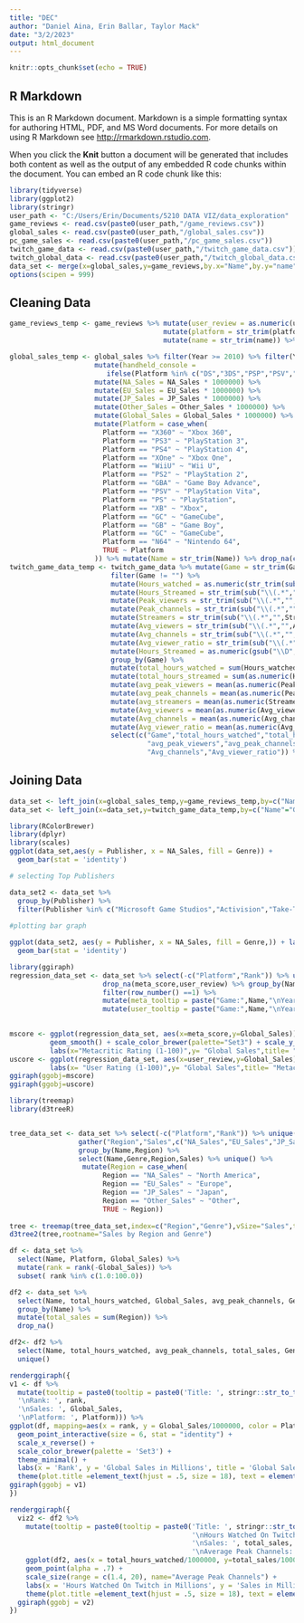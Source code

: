 ---
title: "DEC"
author: "Daniel Aina, Erin Ballar, Taylor Mack"
date: "3/2/2023"
output: html_document
---

```{r setup, include=FALSE}
knitr::opts_chunk$set(echo = TRUE)
```

## R Markdown

This is an R Markdown document. Markdown is a simple formatting syntax for authoring HTML, PDF, and MS Word documents. For more details on using R Markdown see <http://rmarkdown.rstudio.com>.

When you click the **Knit** button a document will be generated that includes both content as well as the output of any embedded R code chunks within the document. You can embed an R code chunk like this:

```{r library and data load}
library(tidyverse)
library(ggplot2)
library(stringr)
user_path <- "C:/Users/Erin/Documents/5210 DATA VIZ/data_exploration"
game_reviews <- read.csv(paste0(user_path,"/game_reviews.csv"))
global_sales <- read.csv(paste0(user_path,"/global_sales.csv"))
pc_game_sales <- read.csv(paste0(user_path,"/pc_game_sales.csv"))
twitch_game_data <- read.csv(paste0(user_path,"/twitch_game_data.csv"))
twitch_global_data <- read.csv(paste0(user_path,"/twitch_global_data.csv"))
data_set <- merge(x=global_sales,y=game_reviews,by.x="Name",by.y="name")
options(scipen = 999)
```

## Cleaning Data

```{r Cleaning Data}
game_reviews_temp <- game_reviews %>% mutate(user_review = as.numeric(user_review) * 10) %>%
                                      mutate(platform = str_trim(platform)) %>%
                                      mutate(name = str_trim(name)) %>% drop_na()

global_sales_temp <- global_sales %>% filter(Year >= 2010) %>% filter(Year != "N/A") %>% 
                     mutate(handheld_console = 
                        ifelse(Platform %in% c("DS","3DS","PSP","PSV","GB"),TRUE,FALSE)) %>%
                     mutate(NA_Sales = NA_Sales * 1000000) %>%
                     mutate(EU_Sales = EU_Sales * 1000000) %>%
                     mutate(JP_Sales = JP_Sales * 1000000) %>%
                     mutate(Other_Sales = Other_Sales * 1000000) %>%
                     mutate(Global_Sales = Global_Sales * 1000000) %>%
                     mutate(Platform = case_when(
                       Platform == "X360" ~ "Xbox 360",
                       Platform == "PS3" ~ "PlayStation 3",
                       Platform == "PS4" ~ "PlayStation 4",
                       Platform == "XOne" ~ "Xbox One",
                       Platform == "WiiU" ~ "Wii U",
                       Platform == "PS2" ~ "PlayStation 2",
                       Platform == "GBA" ~ "Game Boy Advance",
                       Platform == "PSV" ~ "PlayStation Vita",
                       Platform == "PS" ~ "PlayStation",
                       Platform == "XB" ~ "Xbox",
                       Platform == "GC" ~ "GameCube",
                       Platform == "GB" ~ "Game Boy",
                       Platform == "GC" ~ "GameCube",
                       Platform == "N64" ~ "Nintendo 64",
                       TRUE ~ Platform
                     )) %>% mutate(Name = str_trim(Name)) %>% drop_na(c(Year,Platform))
twitch_game_data_temp <- twitch_game_data %>% mutate(Game = str_trim(Game)) %>%
                         filter(Game != "") %>%
                         mutate(Hours_watched = as.numeric(str_trim(sub("\\(.*","",Hours_watched)))) %>%
                         mutate(Hours_Streamed = str_trim(sub("\\(.*","",Hours_Streamed))) %>%
                         mutate(Peak_viewers = str_trim(sub("\\(.*","",Peak_viewers))) %>%
                         mutate(Peak_channels = str_trim(sub("\\(.*","",Peak_channels))) %>%
                         mutate(Streamers = str_trim(sub("\\(.*","",Streamers))) %>%
                         mutate(Avg_viewers = str_trim(sub("\\(.*","",Avg_viewers))) %>%
                         mutate(Avg_channels = str_trim(sub("\\(.*","",Avg_channels))) %>%
                         mutate(Avg_viewer_ratio = str_trim(sub("\\(.*","",Avg_viewer_ratio))) %>%
                         mutate(Hours_Streamed = as.numeric(gsub("\\D","",Hours_Streamed))) %>%
                         group_by(Game) %>% 
                         mutate(total_hours_watched = sum(Hours_watched)) %>%
                         mutate(total_hours_streamed = sum(as.numeric(Hours_Streamed))) %>%
                         mutate(avg_peak_viewers = mean(as.numeric(Peak_viewers))) %>%
                         mutate(avg_peak_channels = mean(as.numeric(Peak_channels))) %>%
                         mutate(avg_streamers = mean(as.numeric(Streamers))) %>%
                         mutate(Avg_viewers = mean(as.numeric(Avg_viewers))) %>%
                         mutate(Avg_channels = mean(as.numeric(Avg_channels))) %>%
                         mutate(Avg_viewer_ratio = mean(as.numeric(Avg_viewer_ratio))) %>%
                         select(c("Game","total_hours_watched","total_hours_streamed",
                                  "avg_peak_viewers","avg_peak_channels","avg_streamers","Avg_viewers",
                                  "Avg_channels","Avg_viewer_ratio")) %>% unique() %>% ungroup()
```

## Joining Data

```{r Joining Data}
data_set <- left_join(x=global_sales_temp,y=game_reviews_temp,by=c("Name"="name","Platform"="platform"))
data_set <- left_join(x=data_set,y=twitch_game_data_temp,by=c("Name"="Game"))
```



```{r Creating Publisher to Genre Stacked Barchart}
library(RColorBrewer)
library(dplyr)
library(scales)
ggplot(data_set,aes(y = Publisher, x = NA_Sales, fill = Genre)) +
  geom_bar(stat = 'identity')

# selecting Top Publishers

data_set2 <- data_set %>%
  group_by(Publisher) %>%
  filter(Publisher %in% c("Microsoft Game Studios","Activision","Take-Two Interactive","Ubisoft"))
  
#plotting bar graph

ggplot(data_set2, aes(y = Publisher, x = NA_Sales, fill = Genre,)) + labs( x = 'North American Sales', y = 'Publishers', title = 'Top Video Game Genres by Publishers') + scale_x_continuous(labels= scales::comma) + scale_color_brewer(palette="Set3") +
  geom_bar(stat = 'identity')
```
```{r Critic and Player Ratings Regressions}
library(ggiraph)
regression_data_set <- data_set %>% select(-c("Platform","Rank")) %>% unique() %>%
                       drop_na(meta_score,user_review) %>% group_by(Name) %>%
                       filter(row_number() ==1) %>%
                       mutate(meta_tooltip = paste("Game:",Name,"\nYear:",Year,"\nRating:",meta_score,"\nGlobal Sales:",Global_Sales)) %>%
                       mutate(user_tooltip = paste("Game:",Name,"\nYear:",Year,"\nRating:",user_review,"\nGlobal Sales:",Global_Sales))
                    

mscore <- ggplot(regression_data_set, aes(x=meta_score,y=Global_Sales)) + geom_point_interactive(aes(tooltip=meta_tooltip)) +
          geom_smooth() + scale_color_brewer(palette="Set3") + scale_y_continuous(labels= scales::comma) +
          labs(x="Metacritic Rating (1-100)",y= "Global Sales",title= "User Rating Regression on Global Sales")
uscore <- ggplot(regression_data_set, aes(x=user_review,y=Global_Sales)) + geom_point_interactive(aes(tooltip=user_tooltip)) + geom_smooth() + scale_color_brewer(palette="Set3") + scale_y_continuous(labels= scales::comma) +
          labs(x= "User Rating (1-100)",y= "Global Sales",title= "Metacritic Rating Regression on Global Sales")
ggiraph(ggobj=mscore)
ggiraph(ggobj=uscore)
```

```{r Heatmap}
library(treemap)
library(d3treeR)


tree_data_set <- data_set %>% select(-c("Platform","Rank")) %>% unique() %>%
                 gather("Region","Sales",c("NA_Sales","EU_Sales","JP_Sales","Other_Sales")) %>%
                 group_by(Name,Region) %>%
                 select(Name,Genre,Region,Sales) %>% unique() %>%
                  mutate(Region = case_when(
                       Region == "NA_Sales" ~ "North America",
                       Region == "EU_Sales" ~ "Europe",
                       Region == "JP_Sales" ~ "Japan",
                       Region == "Other_Sales" ~ "Other",
                       TRUE ~ Region))
              
tree <- treemap(tree_data_set,index=c("Region","Genre"),vSize="Sales",title= "Sales by Region and Genre") 
d3tree2(tree,rootname="Sales by Region and Genre")
```

```{r Erin Data SetUp}
df <- data_set %>% 
  select(Name, Platform, Global_Sales) %>%
  mutate(rank = rank(-Global_Sales)) %>% 
  subset( rank %in% c(1.0:100.0))

df2 <- data_set %>% 
  select(Name, total_hours_watched, Global_Sales, avg_peak_channels, Genre) %>% 
  group_by(Name) %>% 
  mutate(total_sales = sum(Region)) %>% 
  drop_na()

df2<- df2 %>% 
  select(Name, total_hours_watched, avg_peak_channels, total_sales, Genre) %>% 
  unique()
```

```{r Sales to Top 100}
renderggiraph({
v1 <- df %>% 
  mutate(tooltip = paste0(tooltip = paste0('Title: ', stringr::str_to_title(Name), 
  '\nRank: ', rank, 
  '\nSales: ', Global_Sales,
  '\nPlatform: ', Platform))) %>% 
ggplot(df, mapping=aes(x = rank, y = Global_Sales/1000000, color = Platform, tooltip = tooltip)) +
  geom_point_interactive(size = 6, stat = "identity") +
  scale_x_reverse() +
  scale_color_brewer(palette = 'Set3') +
  theme_minimal() +
  labs(x = 'Rank', y = 'Global Sales in Millions', title = 'Global Sales of Top 100 Video Games') +
  theme(plot.title =element_text(hjust = .5, size = 18), text = element_text(size = 12))
ggiraph(ggobj = v1)
})

```

```{r}
renderggiraph({
  viz2 <- df2 %>% 
    mutate(tooltip = paste0(tooltip = paste0('Title: ', stringr::str_to_title(Name), 
                                             '\nHours Watched On Twitch: ', total_hours_watched, 
                                             '\nSales: ', total_sales,
                                             '\nAverage Peak Channels: ', avg_peak_channels))) %>%
    ggplot(df2, aes(x = total_hours_watched/1000000, y=total_sales/1000000, size = avg_peak_channels, color = Genre, tooltip= tooltip)) +
    geom_point(alpha = .7) +
    scale_size(range = c(1.4, 20), name="Average Peak Channels") +
    labs(x = 'Hours Watched On Twitch in Millions', y = 'Sales in Millions', title = 'Hours Watched on Twitch to Sales') +
    theme(plot.title =element_text(hjust = .5, size = 18), text = element_text(size = 12))
  ggiraph(ggobj = v2)
})
```

